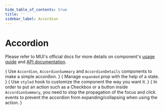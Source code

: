 ```yaml
---
hide_table_of_contents: true
title: ''
sidebar_label: Accordion
---
```






<h1 className='!m-0'>Accordion</h1>

Please refer to MUI's official docs for more details on component's [usage guide](https://mui.com/material-ui/react-alert/) and [API documentation](https://mui.com/material-ui/react-alert/#api).

<Grid container spacing={6}>
  <Grid item xs={12} md={6}>
    <CardSnippet
      title="Basic Accordion"
      code={SourceCodeAccordionBasic}
      className={classnames('bg-transparent', styles.accordion)}
    >
     {
      <Typography className='mbe-4'>
          Use <code>Accordion</code>, <code>AccordionSummary</code> and <code>AccordionDetails</code> components to make a simple accordion.
        </Typography>
      }
      <AccordionBasic />
    </CardSnippet>
  </Grid>
  <Grid item xs={12} md={6}>
    <CardSnippet
      title="Controlled Accordion"
      code={SourceCodeAccordionControlled}
      className={classnames('bg-transparent', styles.accordion)}
    >
      {
        <Typography className='mbe-4'>
          Manage <code>expanded</code> prop with the help of a state.
        </Typography>
      }
      <AccordionControlled />
    </CardSnippet>
  </Grid>
  <Grid item xs={12} md={6}>
    <CardSnippet
      title="Customized Accordion"
      code={SourceCodeAccordionCustomized}
      className={classnames('bg-transparent', styles.accordion)}
    >
      {
        <Typography className='mbe-4'>
          Use <code>styled</code> hook to customize the component the way you want it.
        </Typography>
      }
      <AccordionCustomized />
    </CardSnippet>
  </Grid>
  <Grid item xs={12} md={6}>
    <CardSnippet
      title="Additional Actions"
      code={SourceCodeAccordionActions}
      className={classnames('bg-transparent', styles.accordion)}
    >
      {
        <Typography className='mbe-4'>
          In order to put an action such as a Checkbox or a button inside <code>AccordionSummary</code>, you need to stop the propagation of the focus and click events to prevent the accordion from expanding/collapsing when using the action.
        </Typography>
      }
      <AccordionActions />
    </CardSnippet>
  </Grid>
</Grid>
